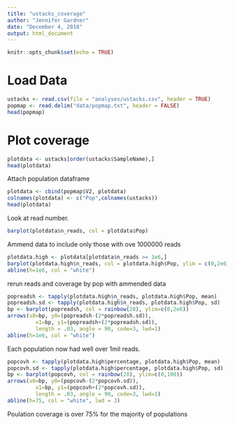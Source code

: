 ```yaml
---
title: "ustacks_coverage"
author: "Jennifer Gardner"
date: "December 4, 2018"
output: html_document
---
```


```r
knitr::opts_chunk$set(echo = TRUE)
```
# Load Data
```r
ustacks <- read.csv(file = "analyses/ustacks.csv", header = TRUE)
popmap <- read.delim("data/popmap.txt", header = FALSE)
head(popmap)
```

# Plot coverage
```r
plotdata <- ustacks[order(ustacks$SampleName),]
head(plotdata)
```
Attach population dataframe
```r
plotdata <- cbind(popmap$V2, plotdata)
colnames(plotdata) <- c("Pop",colnames(ustacks))
head(plotdata)
```

Look at read number.
```r
barplot(plotdata$n_reads, col = plotdata$Pop)
```

Ammend data to include only those with ove 1000000 reads
```r
plotdata.high <- plotdata[plotdata$n_reads >= 1e6,]
barplot(plotdata.high$n_reads, col = plotdata.high$Pop, ylim = c(0,2e6))
abline(h=1e6, col = "white")
```
rerun reads and coverage by pop with ammended data
```r
popreadsh <- tapply(plotdata.high$n_reads, plotdata.high$Pop, mean)
popreadsh.sd <- tapply(plotdata.high$n_reads, plotdata.high$Pop, sd)
bp <- barplot(popreadsh, col = rainbow(28), ylim=c(0,2e6))
arrows(x0=bp, y0=(popreadsh-(2*popreadsh.sd)), 
         x1=bp, y1=(popreadsh+(2*popreadsh.sd)), 
         length = .03, angle = 90, code=3, lwd=1)
abline(h=1e6, col = "white")
```
Each population now had well over 1mil reads.
```r
popcovh <- tapply(plotdata.high$percentage, plotdata.high$Pop, mean)
popcovh.sd <- tapply(plotdata.high$percentage, plotdata.high$Pop, sd)
bp <- barplot(popcovh, col = rainbow(28), ylim=c(0,100))
arrows(x0=bp, y0=(popcovh-(2*popcovh.sd)), 
         x1=bp, y1=(popcovh+(2*popcovh.sd)), 
         length = .03, angle = 90, code=3, lwd=1)
abline(h=75, col = "white", lwd = 3)
```

Poulation coverage is over 75% for the majority of populations